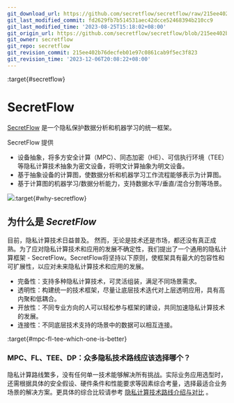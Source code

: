 ```yaml
---
git_download_url: https://github.com/secretflow/secretflow/raw/215ee402b76decfeb01e97c0861cab9f5ec3f823/docs/index.rst
git_last_modified_commit: fd2629fb7b514531aec42dcce52468394b210cc9
git_last_modified_time: '2023-08-25T15:18:02+08:00'
git_origin_url: https://github.com/secretflow/secretflow/blob/215ee402b76decfeb01e97c0861cab9f5ec3f823/docs/index.rst
git_owner: secretflow
git_repo: secretflow
git_revision_commit: 215ee402b76decfeb01e97c0861cab9f5ec3f823
git_revision_time: '2023-12-06T20:08:22+08:00'
---
```


:target{#secretflow}

# SecretFlow

[SecretFlow](https://github.com/secretflow/secretflow) 是一个隐私保护数据分析和机器学习的统一框架。

SecretFlow 提供

- 设备抽象，将多方安全计算（MPC）、同态加密（HE）、可信执行环境（TEE）等隐私计算技术抽象为密文设备，将明文计算抽象为明文设备。
- 基于抽象设备的计算图，使数据分析和机器学习工作流程能够表示为计算图。
- 基于计算图的机器学习/数据分析能力，支持数据水平/垂直/混合分割等场景。

![](_assets/secretflow_arch.svg):target{#why-secretflow}

## 为什么是 <cite>SecretFlow</cite>

目前，隐私计算技术日益普及。 然而，无论是技术还是市场，都还没有真正成熟。为了应对隐私计算技术和应用的发展不确定性，我们提出了一个通用的隐私计算框架 - SecretFlow。SecretFlow将坚持以下原则，使框架具有最大的包容性和可扩展性，以应对未来隐私计算技术和应用的发展。

- 完备性：支持多种隐私计算技术，可灵活组装，满足不同场景需求。
- 透明性：构建统一的技术框架，尽量让底层技术迭代对上层透明应用，具有高内聚和低耦合。
- 开放性：不同专业方向的人可以轻松参与框架的建设，共同加速隐私计算技术的发展。
- 连接性：不同底层技术支持的场景中的数据可以相互连接。

:target{#mpc-fl-tee-which-one-is-better}

### MPC、FL、TEE、DP：众多隐私技术路线应该选择哪个？

隐私计算路线繁多，没有任何单一技术能够解决所有挑战。实际业务应用选型时，还需根据具体的安全假设、硬件条件和性能要求等因素综合考量，选择最适合业务场景的解决方案。更具体的综合比较请参考 [隐私计算技术路线介绍与对比](https://www.yuque.com/secret-flow/admin/exgixt72drdvdsy3) 。

<TableOfContents />
